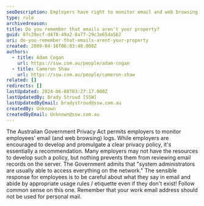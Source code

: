 ```yaml
---
seoDescription: Employers have right to monitor email and web browsing logs, so maintain professional boundaries in work communications.
type: rule
archivedreason:
title: Do you remember that emails aren't your property?
guid: 07c29ecf-d478-49a2-8a77-29c3e65da562
uri: do-you-remember-that-emails-arent-your-property
created: 2009-04-16T06:03:40.000Z
authors:
  - title: Adam Cogan
    url: https://ssw.com.au/people/adam-cogan
  - title: Cameron Shaw
    url: https://ssw.com.au/people/cameron-shaw
related: []
redirects: []
lastUpdated: 2024-06-08T03:27:17.000Z
lastUpdatedBy: Brady Stroud [SSW]
lastUpdatedByEmail: bradystroud@ssw.com.au
createdBy: Unknown
createdByEmail: Unknown@ssw.com.au
---
```


The Australian Government Privacy Act permits employers to monitor employees' email (and web browsing) logs. While employers are encouraged to develop and promulgate a clear privacy policy, it's essentially a recommendation. Many employers may not have the resources to develop such a policy, but nothing prevents them from reviewing email records on the server. The Government admits that "system administrators are usually able to access everything on the network."
The sensible response for employees is to be careful about what they say in email and abide by appropriate usage rules / etiquette even if they don't exist! Follow common sense on this one. Remember that your work email address should not be used for personal mail.
